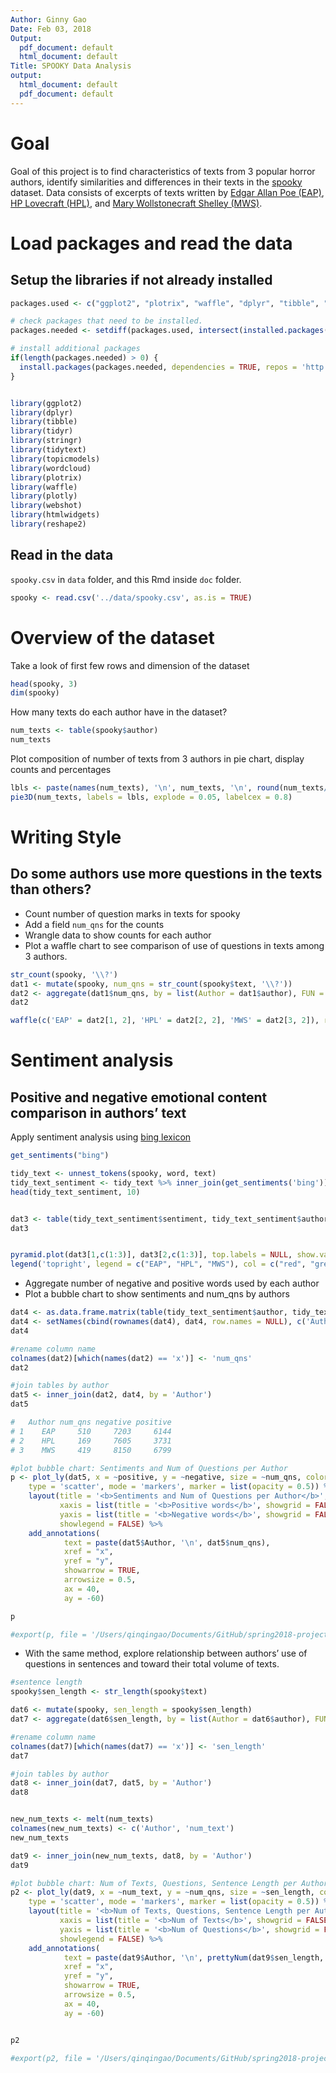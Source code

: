 ```yaml
---
Author: Ginny Gao
Date: Feb 03, 2018
Output:
  pdf_document: default
  html_document: default
Title: SPOOKY Data Analysis
output:
  html_document: default
  pdf_document: default
---
```


# Goal

Goal of this project is to find characteristics of texts from 3 popular horror authors, identify similarities and differences in their texts in the [spooky](https://github.com/GU4243-ADS/spring2018-project1-ginnyqg/blob/master/data/spooky.csv) dataset. Data consists of excerpts of texts written by [Edgar Allan Poe (EAP)](https://en.wikipedia.org/wiki/Edgar_Allan_Poe), [HP Lovecraft (HPL)](https://en.wikipedia.org/wiki/H._P._Lovecraft), and [Mary Wollstonecraft Shelley (MWS)](https://en.wikipedia.org/wiki/Mary_Shelley).


# Load packages and read the data

## Setup the libraries if not already installed


```r
packages.used <- c("ggplot2", "plotrix", "waffle", "dplyr", "tibble", "tidyr",  "stringr", "tidytext", "topicmodels", "wordcloud", "plotly", "webshot", "htmlwidgets", "reshape2")

# check packages that need to be installed.
packages.needed <- setdiff(packages.used, intersect(installed.packages()[,1], packages.used))

# install additional packages
if(length(packages.needed) > 0) {
  install.packages(packages.needed, dependencies = TRUE, repos = 'http://cran.us.r-project.org')
}


library(ggplot2)
library(dplyr)
library(tibble)
library(tidyr)
library(stringr)
library(tidytext)
library(topicmodels)
library(wordcloud)
library(plotrix)
library(waffle)
library(plotly)
library(webshot)
library(htmlwidgets)
library(reshape2)
```


## Read in the data
`spooky.csv` in `data` folder, and this Rmd inside `doc` folder.

```r
spooky <- read.csv('../data/spooky.csv', as.is = TRUE)
```


# Overview of the dataset

Take a look of first few rows and dimension of the dataset

```r
head(spooky, 3)
dim(spooky)
```

How many texts do each author have in the dataset?

```r
num_texts <- table(spooky$author)
num_texts
```

Plot composition of number of texts from 3 authors in pie chart, display counts and percentages


```r
lbls <- paste(names(num_texts), '\n', num_texts, '\n', round(num_texts/sum(num_texts) * 100, 1), '%', sep = '')
pie3D(num_texts, labels = lbls, explode = 0.05, labelcex = 0.8)
```

# Writing Style
## Do some authors use more questions in the texts than others?


* Count number of question marks in texts for spooky  
* Add a field `num_qns` for the counts  
* Wrangle data to show counts for each author  
* Plot a waffle chart to see comparison of use of questions in texts among 3 authors.


```r
str_count(spooky, '\\?')
dat1 <- mutate(spooky, num_qns = str_count(spooky$text, '\\?'))
dat2 <- aggregate(dat1$num_qns, by = list(Author = dat1$author), FUN = sum)
dat2

waffle(c('EAP' = dat2[1, 2], 'HPL' = dat2[2, 2], 'MWS' = dat2[3, 2]), rows = 20, size = 0.5, title = 'Count of Questions in Texts by Authors', xlab = '(1 square == 1 question)')
```

# Sentiment analysis
## Positive and negative emotional content comparison in authors' text

Apply sentiment analysis using [bing lexicon](https://www.cs.uic.edu/~liub/FBS/sentiment-analysis.html)


```r
get_sentiments("bing")

tidy_text <- unnest_tokens(spooky, word, text)
tidy_text_sentiment <- tidy_text %>% inner_join(get_sentiments('bing'))
head(tidy_text_sentiment, 10)


dat3 <- table(tidy_text_sentiment$sentiment, tidy_text_sentiment$author)
dat3


pyramid.plot(dat3[1,c(1:3)], dat3[2,c(1:3)], top.labels = NULL, show.values = TRUE, ndig = 0, main = 'Author by Sentiments', unit = c('Negative', 'Positive'), ppmar = c(4, 4, 4, 4), laxlab = FALSE, raxlab = FALSE)
legend('topright', legend = c("EAP", "HPL", "MWS"), col = c("red", "green", "blue"), lty = 1, bty = 'n', lwd = 8, cex = 0.8, horiz=TRUE)
```


* Aggregate number of negative and positive words used by each author
* Plot a bubble chart to show sentiments and num_qns by authors

```r
dat4 <- as.data.frame.matrix(table(tidy_text_sentiment$author, tidy_text_sentiment$sentiment))
dat4 <- setNames(cbind(rownames(dat4), dat4, row.names = NULL), c('Author', 'negative', 'positive'))
dat4

#rename column name
colnames(dat2)[which(names(dat2) == 'x')] <- 'num_qns'
dat2

#join tables by author
dat5 <- inner_join(dat2, dat4, by = 'Author')
dat5

#   Author num_qns negative positive
# 1    EAP     510     7203     6144
# 2    HPL     169     7605     3731
# 3    MWS     419     8150     6799

#plot bubble chart: Sentiments and Num of Questions per Author
p <- plot_ly(dat5, x = ~positive, y = ~negative, size = ~num_qns, color = ~Author, 
	type = 'scatter', mode = 'markers', marker = list(opacity = 0.5)) %>% 
    layout(title = '<b>Sentiments and Num of Questions per Author</b>',
    	   xaxis = list(title = '<b>Positive words</b>', showgrid = FALSE),
    	   yaxis = list(title = '<b>Negative words</b>', showgrid = FALSE),
    	   showlegend = FALSE) %>% 
    add_annotations(
            text = paste(dat5$Author, '\n', dat5$num_qns),
            xref = "x",
            yref = "y",
            showarrow = TRUE,
            arrowsize = 0.5,
            ax = 40,
            ay = -60)

p

#export(p, file = '/Users/qinqingao/Documents/GitHub/spring2018-project1-ginnyqg/figs/Bubble.png')
```

* With the same method, explore relationship between authors' use of questions in sentences and toward their total volume of texts.

```r
#sentence length
spooky$sen_length <- str_length(spooky$text)

dat6 <- mutate(spooky, sen_length = spooky$sen_length)
dat7 <- aggregate(dat6$sen_length, by = list(Author = dat6$author), FUN = sum)

#rename column name
colnames(dat7)[which(names(dat7) == 'x')] <- 'sen_length'
dat7

#join tables by author
dat8 <- inner_join(dat7, dat5, by = 'Author')
dat8


new_num_texts <- melt(num_texts)
colnames(new_num_texts) <- c('Author', 'num_text')
new_num_texts

dat9 <- inner_join(new_num_texts, dat8, by = 'Author')
dat9

#plot bubble chart: Num of Texts, Questions, Sentence Length per Author
p2 <- plot_ly(dat9, x = ~num_text, y = ~num_qns, size = ~sen_length, color = ~Author, 
	type = 'scatter', mode = 'markers', marker = list(opacity = 0.5)) %>% 
    layout(title = '<b>Num of Texts, Questions, Sentence Length per Author</b>',
    	   xaxis = list(title = '<b>Num of Texts</b>', showgrid = FALSE),
    	   yaxis = list(title = '<b>Num of Questions</b>', showgrid = FALSE),
    	   showlegend = FALSE) %>% 
    add_annotations(
            text = paste(dat9$Author, '\n', prettyNum(dat9$sen_length, big.mark = ',', scientific = FALSE)),
            xref = "x",
            yref = "y",
            showarrow = TRUE,
            arrowsize = 0.5,
            ax = 40,
            ay = -60)


p2

#export(p2, file = '/Users/qinqingao/Documents/GitHub/spring2018-project1-ginnyqg/figs/Bubble_num_text_qns_sent.png')
```







